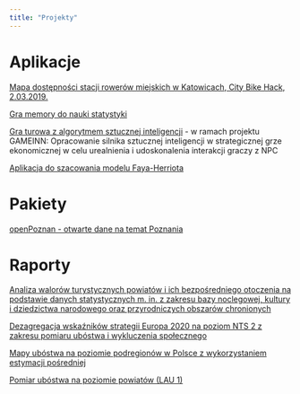 ```yaml
---
title: "Projekty"
---
```


# Aplikacje

[Mapa dostępności stacji rowerów miejskich w Katowicach, City Bike Hack, 2.03.2019.](https://wawrluk.shinyapps.io/CityBikeHack/)

[Gra memory do nauki statystyki](https://wawrluk.shinyapps.io/memory/)

[Gra turowa z algorytmem sztucznej inteligencji](https://lwawrowski.shinyapps.io/combatGame/) - w ramach projektu GAMEINN: Opracowanie silnika sztucznej inteligencji w strategicznej grze ekonomicznej w celu urealnienia i udoskonalenia interakcji graczy z NPC

[Aplikacja do szacowania modelu Faya-Herriota](https://lwawrowski.shinyapps.io/shinyfhmodel/)

# Pakiety

[openPoznan - otwarte dane na temat Poznania](https://github.com/lwawrowski/openPoznan)

# Raporty

[Analiza walorów turystycznych powiatów i ich bezpośredniego otoczenia na podstawie danych statystycznych m. in. z zakresu bazy noclegowej, kultury i dziedzictwa narodowego oraz przyrodniczych obszarów chronionych](http://stat.gov.pl/statystyka-regionalna/statystyka-dla-polityki-spojnosci/statystyka-dla-polityki-spojnosci-2013-2015/badania/inne-prace-badawcze/)

[Dezagregacja wskaźników strategii Europa 2020 na poziom NTS 2 z zakresu pomiaru ubóstwa i wykluczenia społecznego](http://stat.gov.pl/statystyka-regionalna/statystyka-dla-polityki-spojnosci/statystyka-dla-polityki-spojnosci-2013-2015/badania/dezagregacja-wskaznikow-europa-2020/)

[Mapy ubóstwa na poziomie podregionów w Polsce z wykorzystaniem estymacji pośredniej](https://stat.gov.pl/statystyki-eksperymentalne/jakosc-zycia/mapy-ubostwa-na-poziomie-podregionow-w-polsce-z-wykorzystaniem-estymacji-posredniej,1,1.html)

[Pomiar ubóstwa na poziomie powiatów (LAU 1)](http://stat.gov.pl/statystyka-regionalna/statystyka-dla-polityki-spojnosci/statystyka-dla-polityki-spojnosci-2013-2015/badania/dezagregacja-wskaznikow-z-obszaru-rynku-pracy-i-ubostwa/)
